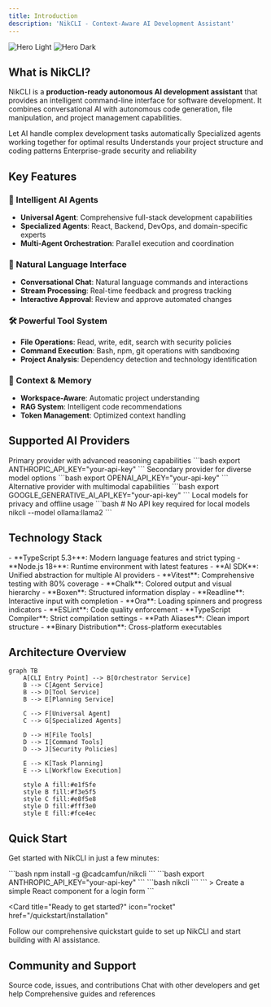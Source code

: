 ```yaml
---
title: Introduction
description: 'NikCLI - Context-Aware AI Development Assistant'
---
```


<img
  className="block dark:hidden"
  src="/images/hero-light.png"
  alt="Hero Light"
/>
<img
  className="hidden dark:block"
  src="/images/hero-dark.png"
  alt="Hero Dark"
/>

## What is NikCLI?

NikCLI is a **production-ready autonomous AI development assistant** that provides an intelligent command-line interface for software development. It combines conversational AI with autonomous code generation, file manipulation, and project management capabilities.

<CardGroup cols={2}>
  <Card
    title="Autonomous Development"
    icon="robot"
    href="/user-guide/autonomous-mode"
  >
    Let AI handle complex development tasks automatically
  </Card>
  <Card
    title="Multi-Agent System"
    icon="users"
    href="/agent-system/architecture"
  >
    Specialized agents working together for optimal results
  </Card>
  <Card
    title="Context-Aware"
    icon="brain"
    href="/user-guide/workflow-patterns"
  >
    Understands your project structure and coding patterns
  </Card>
  <Card
    title="Production Ready"
    icon="shield-check"
    href="/advanced/configuration"
  >
    Enterprise-grade security and reliability
  </Card>
</CardGroup>

## Key Features

### 🤖 Intelligent AI Agents
- **Universal Agent**: Comprehensive full-stack development capabilities
- **Specialized Agents**: React, Backend, DevOps, and domain-specific experts
- **Multi-Agent Orchestration**: Parallel execution and coordination

### 💬 Natural Language Interface
- **Conversational Chat**: Natural language commands and interactions
- **Stream Processing**: Real-time feedback and progress tracking
- **Interactive Approval**: Review and approve automated changes

### 🛠️ Powerful Tool System
- **File Operations**: Read, write, edit, search with security policies
- **Command Execution**: Bash, npm, git operations with sandboxing
- **Project Analysis**: Dependency detection and technology identification

### 🧠 Context & Memory
- **Workspace-Aware**: Automatic project understanding
- **RAG System**: Intelligent code recommendations
- **Token Management**: Optimized context handling

## Supported AI Providers

<Tabs>
  <Tab title="Anthropic Claude">
    Primary provider with advanced reasoning capabilities
    ```bash
    export ANTHROPIC_API_KEY="your-api-key"
    ```
  </Tab>
  <Tab title="OpenAI GPT">
    Secondary provider for diverse model options
    ```bash
    export OPENAI_API_KEY="your-api-key"
    ```
  </Tab>
  <Tab title="Google Gemini">
    Alternative provider with multimodal capabilities
    ```bash
    export GOOGLE_GENERATIVE_AI_API_KEY="your-api-key"
    ```
  </Tab>
  <Tab title="Ollama">
    Local models for privacy and offline usage
    ```bash
    # No API key required for local models
    nikcli --model ollama:llama2
    ```
  </Tab>
</Tabs>

## Technology Stack

<AccordionGroup>
  <Accordion title="Core Technologies">
    - **TypeScript 5.3+**: Modern language features and strict typing
    - **Node.js 18+**: Runtime environment with latest features
    - **AI SDK**: Unified abstraction for multiple AI providers
    - **Vitest**: Comprehensive testing with 80% coverage
  </Accordion>
  
  <Accordion title="Terminal Interface">
    - **Chalk**: Colored output and visual hierarchy
    - **Boxen**: Structured information display
    - **Readline**: Interactive input with completion
    - **Ora**: Loading spinners and progress indicators
  </Accordion>
  
  <Accordion title="Development Tools">
    - **ESLint**: Code quality enforcement
    - **TypeScript Compiler**: Strict compilation settings
    - **Path Aliases**: Clean import structure
    - **Binary Distribution**: Cross-platform executables
  </Accordion>
</AccordionGroup>

## Architecture Overview

```mermaid
graph TB
    A[CLI Entry Point] --> B[Orchestrator Service]
    B --> C[Agent Service]
    B --> D[Tool Service]
    B --> E[Planning Service]
    
    C --> F[Universal Agent]
    C --> G[Specialized Agents]
    
    D --> H[File Tools]
    D --> I[Command Tools]
    D --> J[Security Policies]
    
    E --> K[Task Planning]
    E --> L[Workflow Execution]
    
    style A fill:#e1f5fe
    style B fill:#f3e5f5
    style C fill:#e8f5e8
    style D fill:#fff3e0
    style E fill:#fce4ec
```

## Quick Start

Get started with NikCLI in just a few minutes:

<Steps>
  <Step title="Install NikCLI">
    ```bash
    npm install -g @cadcamfun/nikcli
    ```
  </Step>
  <Step title="Set API Key">
    ```bash
    export ANTHROPIC_API_KEY="your-api-key"
    ```
  </Step>
  <Step title="Start Interactive Mode">
    ```bash
    nikcli
    ```
  </Step>
  <Step title="Try Your First Command">
    ```
    > Create a simple React component for a login form
    ```
  </Step>
</Steps>

<Card
  title="Ready to get started?"
  icon="rocket"
  href="/quickstart/installation"
>
  Follow our comprehensive quickstart guide to set up NikCLI and start building with AI assistance.
</Card>

## Community and Support

<CardGroup cols={3}>
  <Card
    title="GitHub Repository"
    icon="github"
    href="https://github.com/cadcamfun/nikcli"
  >
    Source code, issues, and contributions
  </Card>
  <Card
    title="Discord Community"
    icon="discord"
    href="https://discord.gg/nikcli"
  >
    Chat with other developers and get help
  </Card>
  <Card
    title="Documentation"
    icon="book"
    href="/user-guide/overview"
  >
    Comprehensive guides and references
  </Card>
</CardGroup>